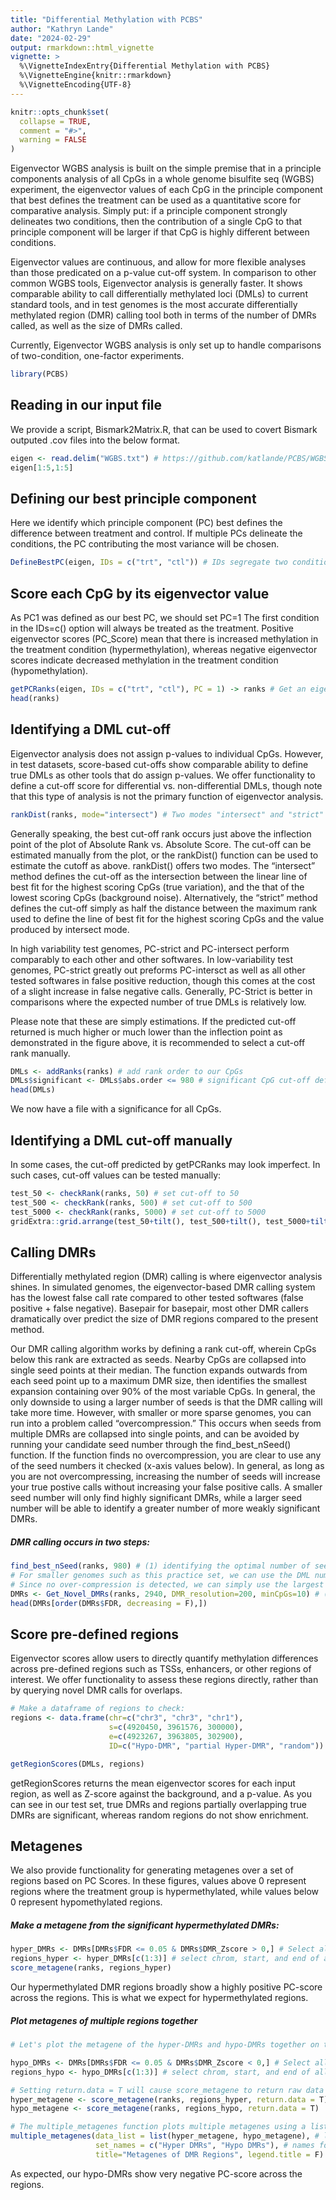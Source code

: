 ```yaml
---
title: "Differential Methylation with PCBS"
author: "Kathryn Lande"
date: "2024-02-29"
output: rmarkdown::html_vignette
vignette: >
  %\VignetteIndexEntry{Differential Methylation with PCBS}
  %\VignetteEngine{knitr::rmarkdown}
  %\VignetteEncoding{UTF-8}
---
```



```r
knitr::opts_chunk$set(
  collapse = TRUE,
  comment = "#>",
  warning = FALSE
)
```


Eigenvector WGBS analysis is built on the simple premise that in a principle components analysis of all CpGs in a whole genome bisulfite seq (WGBS) experiment, the eigenvector values of each CpG in the principle component that best defines the treatment can be used as a quantitative score for comparative analysis. Simply put: if a principle component strongly delineates two conditions, then the contribution of a single CpG to that principle component will be larger if that CpG is highly different between conditions.

Eigenvector values are continuous, and allow for more flexible analyses than those predicated on a p-value cut-off system. In comparison to other common WGBS tools, Eigenvector analysis is generally faster. It shows comparable ability to call differentially methylated loci (DMLs) to current standard tools, and in test genomes is the most accurate differentially methylated region (DMR) calling tool both in terms of the number of DMRs called, as well as the size of DMRs called.

Currently, Eigenvector WGBS analysis is only set up to handle comparisons of two-condition, one-factor experiments. 

```r
library(PCBS)
```

## Reading in our input file
We provide a script, Bismark2Matrix.R, that can be used to covert Bismark outputed .cov files into the below format.
```r
eigen <- read.delim("WGBS.txt") # https://github.com/katlande/PCBS/WGBS.txt
eigen[1:5,1:5]
```
##### 
## Defining our best principle component
Here we identify which principle component (PC) best defines the difference between treatment and control. If multiple PCs delineate the conditions, the PC contributing the most variance will be chosen.
```r
DefineBestPC(eigen, IDs = c("trt", "ctl")) # IDs segregate two conditions based on a common identifier in the column names of the eigen dataframe, rather than by column number. You may have to rename the columns of your input object if no common name exists.
```

## Score each CpG by its eigenvector value
As PC1 was defined as our best PC, we should set PC=1
The first condition in the IDs=c() option will always be treated as the treatment. Positive eigenvector scores (PC_Score) mean that there is increased methylation in the treatment condition (hypermethylation), whereas negative eigenvector scores indicate decreased methylation in the treatment condition (hypomethylation).
```r
getPCRanks(eigen, IDs = c("trt", "ctl"), PC = 1) -> ranks # Get an eigenvector score for each CpG based on principle component 1
head(ranks)
```

## Identifying a DML cut-off
Eigenvector analysis does not assign p-values to individual CpGs. However, in test datasets, score-based cut-offs show comparable ability to define true DMLs as other tools that do assign p-values. We offer functionality to define a cut-off score for differential vs. non-differential DMLs, though note that this type of analysis is not the primary function of eigenvector analysis.

```r
rankDist(ranks, mode="intersect") # Two modes "intersect" and "strict"
```


Generally speaking, the best cut-off rank occurs just above the inflection point of the plot of Absolute Rank vs. Absolute Score. The cut-off can be estimated manually from the plot, or the rankDist() function can be used to estimate the cutoff as above. rankDist() offers two modes. The "intersect" method defines the cut-off as the intersection between the linear line of best fit for the highest scoring CpGs (true variation), and the that of the lowest scoring CpGs (background noise). Alternatively, the "strict" method defines the cut-off simply as half the distance between the maximum rank used to define the line of best fit for the highest scoring CpGs and the value produced by intersect mode. 

In high variability test genomes, PC-strict and PC-intersect perform comparably to each other and other softwares. In low-variability test genomes, PC-strict greatly out preforms PC-intersct as well as all other tested softwares in false positive reduction, though this comes at the cost of a slight increase in false negative calls. Generally, PC-Strict is better in comparisons where the expected number of true DMLs is relatively low.

Please note that these are simply estimations. If the predicted cut-off returned is much higher or much lower than the inflection point as demonstrated in the figure above, it is recommended to select a cut-off rank manually.

```r
DMLs <- addRanks(ranks) # add rank order to our CpGs
DMLs$significant <- DMLs$abs.order <= 980 # significant CpG cut-off defined by rankDist() is: 980
head(DMLs)
```

We now have a file with a significance for all CpGs.


## Identifying a DML cut-off manually
In some cases, the cut-off predicted by getPCRanks may look imperfect. In such cases, cut-off values can be tested manually:
```r
test_50 <- checkRank(ranks, 50) # set cut-off to 50
test_500 <- checkRank(ranks, 500) # set cut-off to 500
test_5000 <- checkRank(ranks, 5000) # set cut-off to 5000
gridExtra::grid.arrange(test_50+tilt(), test_500+tilt(), test_5000+tilt(), nrow=1)
```


## Calling DMRs
Differentially methylated region (DMR) calling is where eigenvector analysis shines. In simulated genomes, the eigenvector-based DMR calling system has the lowest false call rate compared to other tested softwares (false positive + false negative). Basepair for basepair, most other DMR callers dramatically over predict the size of DMR regions compared to the present method. 

Our DMR calling algorithm works by defining a rank cut-off, wherein CpGs below this rank are extracted as seeds. Nearby CpGs are collapsed into single seed points at their median. The function expands outwards from each seed point up to a maximum DMR size, then identifies the smallest expansion containing over 90% of the most variable CpGs. In general, the only downside to using a larger number of seeds is that the DMR calling will take more time. However, with smaller or more sparse genomes, you can run into a problem called "overcompression." This occurs when seeds from multiple DMRs are collapsed into single points, and can be avoided by running your candidate seed number through the find_best_nSeed() function. If the function finds no overcompression, you are clear to use any of the seed numbers it checked (x-axis values below). In general, as long as you are not overcompressing, increasing the number of seeds will increase your true postive calls without increasing your false positive calls. A smaller seed number will only find highly significant DMRs, while a larger seed number will be able to identify a greater number of more weakly significant DMRs.


##### DMR calling occurs in two steps: 
```r
find_best_nSeed(ranks, 980) # (1) identifying the optimal number of seeds to use 
# For smaller genomes such as this practice set, we can use the DML number for this input, but for larger genomes you will get better results if you use a much larger input seed number.
# Since no over-compression is detected, we can simply use the largest seed value tested - 2940 (980 x 3)
DMRs <- Get_Novel_DMRs(ranks, 2940, DMR_resolution=200, minCpGs=10) # (2) call DMRs based on the optimal seed number
head(DMRs[order(DMRs$FDR, decreasing = F),])
```

## Score pre-defined regions
Eigenvector scores allow users to directly quantify methylation differences across pre-defined regions such as TSSs, enhancers, or other regions of interest. We offer functionality to assess these regions directly, rather than by querying novel DMR calls for overlaps.
```r
# Make a dataframe of regions to check:
regions <- data.frame(chr=c("chr3", "chr3", "chr1"),
                      s=c(4920450, 3961576, 300000),
                      e=c(4923267, 3963805, 302900),
                      ID=c("Hypo-DMR", "partial Hyper-DMR", "random"))

getRegionScores(DMLs, regions)
```
getRegionScores returns the mean eigenvector scores for each input region, as well as Z-score against the background, and a p-value. As you can see in our test set, true DMRs and regions partially overlapping true DMRs are significant, whereas random regions do not show enrichment.

## Metagenes
We also provide functionality for generating metagenes over a set of regions based on PC Scores. In these figures, values above 0 represent regions where the treatment group is hypermethylated, while values below 0 represent hypomethylated regions.

##### Make a metagene from the significant hypermethylated DMRs: 
```r
hyper_DMRs <- DMRs[DMRs$FDR <= 0.05 & DMRs$DMR_Zscore > 0,] # Select all significantly hypermethylated DMRs
regions_hyper <- hyper_DMRs[c(1:3)] # select chrom, start, and end of all hyper DMRs
score_metagene(ranks, regions_hyper)
```


Our hypermethylated DMR regions broadly show a highly positive PC-score across the regions. This is what we expect for hypermethylated regions. 

##### Plot metagenes of multiple regions together
```r
# Let's plot the metagene of the hyper-DMRs and hypo-DMRs together on the same plot..

hypo_DMRs <- DMRs[DMRs$FDR <= 0.05 & DMRs$DMR_Zscore < 0,] # Select all significantly hypermethylated DMRs
regions_hypo <- hypo_DMRs[c(1:3)] # select chrom, start, and end of all hyper DMRs

# Setting return.data = T will cause score_metagene to return raw data instead of a plot
hyper_metagene <- score_metagene(ranks, regions_hyper, return.data = T)
hypo_metagene <- score_metagene(ranks, regions_hypo, return.data = T)

# The multiple_metagenes function plots multiple metagenes using a list of raw data objects from score_metagene().
multiple_metagenes(data_list = list(hyper_metagene, hypo_metagene), # list of raw data
                   set_names = c("Hyper DMRs", "Hypo DMRs"), # names for elements of the data_list list
                   title="Metagenes of DMR Regions", legend.title = F)
```


As expected, our hypo-DMRs show very negative PC-score across the regions.








